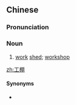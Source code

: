 ==Chinese==
{{zh-forms}}

===Pronunciation===
{{zh-pron
|m=gōngpéng
|cat=n
}}

===Noun===
{{zh-noun}}

# [[work]] [[shed]]; [[workshop]]

[[zh:工棚]]

====Synonyms====
* {{zh-l|工房}}